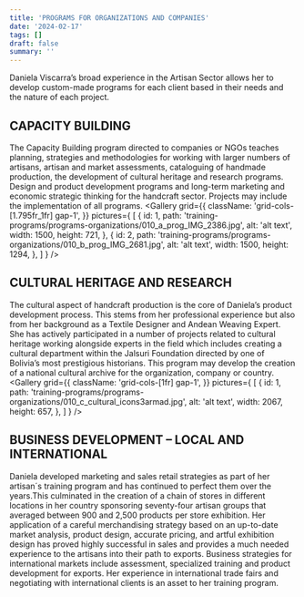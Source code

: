 ```yaml
---
title: 'PROGRAMS FOR ORGANIZATIONS AND COMPANIES'
date: '2024-02-17'
tags: []
draft: false
summary: ''
---
```

<DivContainer>
Daniela Viscarra’s broad experience in the Artisan Sector allows her to develop custom-made programs for each client based in their needs and the nature of each project.

## CAPACITY BUILDING

The Capacity Building program directed to companies or NGOs teaches planning, strategies and methodologies for working with larger numbers of artisans, artisan and market assessments, cataloguing of handmade production, the development of cultural heritage and research programs. Design and product development programs and long-term marketing and economic strategic thinking for the handcraft sector. Projects may include the implementation of all programs.
<Gallery
  grid={{
    className: 'grid-cols-[1.795fr_1fr] gap-1',
  }} 
  pictures={
    [
      {
        id: 1,
        path: 'training-programs/programs-organizations/010_a_prog_IMG_2386.jpg',
        alt: 'alt text',
        width: 1500,
        height: 721,
      },
      {
        id: 2,
        path: 'training-programs/programs-organizations/010_b_prog_IMG_2681.jpg',
        alt: 'alt text',
        width: 1500,
        height: 1294,
      },
    ]
  }
/>

## CULTURAL HERITAGE AND RESEARCH

The cultural aspect of handcraft production is the core of Daniela’s product development process. This stems from her professional experience but also from her background as a Textile Designer and Andean Weaving Expert. She has actively participated in a number of projects related to cultural heritage working alongside experts in the field which includes creating a cultural department within the Jalsuri Foundation directed by one of Bolivia’s most prestigious historians. This program may develop the creation of a national cultural archive for the organization, company or country. 
<Gallery
  grid={{
    className: 'grid-cols-[1fr] gap-1',
  }} 
  pictures={
    [
      {
        id: 1,
        path: 'training-programs/programs-organizations/010_c_cultural_icons3armad.jpg',
        alt: 'alt text',
        width: 2067,
        height: 657,
      },
    ]
  }
/>

## BUSINESS DEVELOPMENT – LOCAL AND INTERNATIONAL

Daniela developed marketing and sales retail strategies as part of her artisan´s training program and has continued to perfect them over the years.This culminated in the creation of a chain of stores in different locations in her country sponsoring seventy-four artisan groups that averaged between 900 and 2,500 products per store exhibition. Her application of a careful merchandising strategy based on an up-to-date market analysis, product design, accurate pricing, and artful exhibition design has proved highly successful in sales and provides a much needed experience to the artisans into their path to exports. Business strategies for international markets include assessment, specialized training and product development for exports. Her experience in international trade fairs and negotiating with international clients is an asset to her training program.
</DivContainer>